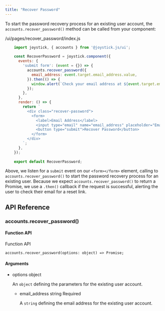 ```yaml
---
title: "Recover Password"
---
```



To start the password recovery process for an existing user account, the `accounts.recover_password()` method can be called from your component:

/ui/pages/recover\_password/index.js

```js
    import joystick, { accounts } from '@joystick.js/ui';
    
    const RecoverPassword = joystick.component({
      events: {
        'submit form': (event = {}) => {
          accounts.recover_password({
            email_address: event.target.email_address.value,
          }).then(() => {
            window.alert(`Check your email address at ${event.target.email_address.value} for a reset link!`);
          });
        },
      },
      render: () => {
        return `
          <div class="recover-password">
            <form>
              <label>Email Address</label>
              <input type="email" name="email_address" placeholder="Email Address" />
              <button type="submit">Recover Password</button>
            </form>
          </div>
        `;
      },
    });
    
    export default RecoverPassword;
```    

Above, we listen for a `submit` event on our `<form></form>` element, calling to `accounts.recover_password()` to start the password recovery process for an existing user. Because we expect `accounts.recover_password()` to return a Promise, we use a `.then()` callback if the request is successful, alerting the user to check their email for a reset link.

## API Reference

### accounts.recover\_password()

#### Function API

Function API

    accounts.recover_password(options: object) => Promise;
    

#### Arguments

*   options object
    
    An `object` defining the parameters for the existing user account.
    
    *   email\_address string Required
        
        A `string` defining the email address for the existing user account.
